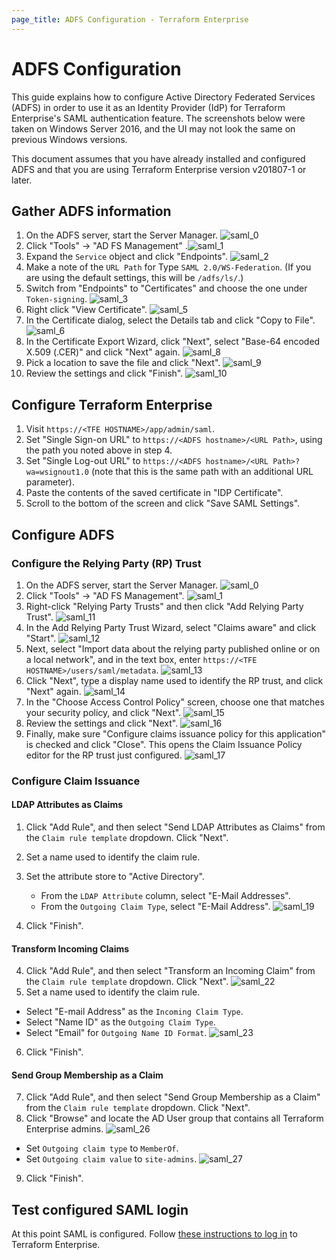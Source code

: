 ```yaml
---
page_title: ADFS Configuration - Terraform Enterprise
---
```


# ADFS Configuration

This guide explains how to configure Active Directory Federated Services (ADFS) in order to use it as an Identity Provider (IdP) for Terraform Enterprise's SAML authentication feature. The screenshots below were taken on Windows Server 2016, and the UI may not look the same on previous Windows versions.

This document assumes that you have already installed and configured ADFS and that you are using Terraform Enterprise version v201807-1 or later.

## Gather ADFS information

1. On the ADFS server, start the Server Manager.
   ![saml\_0](/img/docs/saml_0.png)
1. Click "Tools" -> "AD FS Management"
   .![saml\_1](/img/docs/saml_1.png)
1. Expand the `Service` object and click "Endpoints".
   ![saml\_2](/img/docs/saml_2.png)
1. Make a note of the `URL Path` for Type `SAML 2.0/WS-Federation`. (If you are using the default settings, this will be `/adfs/ls/`.)
1. Switch from "Endpoints" to "Certificates" and choose the one under `Token-signing`.
   ![saml\_3](/img/docs/saml_3.png)
1. Right click "View Certificate".
   ![saml\_5](/img/docs/saml_5.png)
1. In the Certificate dialog, select the Details tab and click "Copy to File".
   ![saml\_6](/img/docs/saml_6.png)
1. In the Certificate Export Wizard, click "Next", select "Base-64 encoded X.509 (.CER)" and click "Next" again.
   ![saml\_8](/img/docs/saml_8.png)
1. Pick a location to save the file and click "Next".
   ![saml\_9](/img/docs/saml_9.png)
1. Review the settings and click "Finish".
   ![saml\_10](/img/docs/saml_10.png)

## Configure Terraform Enterprise

1. Visit `https://<TFE HOSTNAME>/app/admin/saml`.
1. Set "Single Sign-on URL" to `https://<ADFS hostname>/<URL Path>`, using the path you noted above in step 4.
1. Set "Single Log-out URL" to `https://<ADFS hostname>/<URL Path>?wa=wsignout1.0` (note that this is the same path with an additional URL parameter).
1. Paste the contents of the saved certificate in "IDP Certificate".
1. Scroll to the bottom of the screen and click "Save SAML Settings".

## Configure ADFS

### Configure the Relying Party (RP) Trust

1. On the ADFS server, start the Server Manager.
   ![saml\_0](/img/docs/saml_0.png)
1. Click "Tools" -> "AD FS Management".
   ![saml\_1](/img/docs/saml_1.png)
1. Right-click "Relying Party Trusts" and then click "Add Relying Party Trust".
   ![saml\_11](/img/docs/saml_11.png)
1. In the Add Relying Party Trust Wizard, select "Claims aware" and click "Start".
   ![saml\_12](/img/docs/saml_12.png)
1. Next, select "Import data about the relying party published online or on a local network", and in the text box, enter `https://<TFE HOSTNAME>/users/saml/metadata`.
   ![saml\_13](/img/docs/saml_13.png)
1. Click "Next", type a display name used to identify the RP trust, and click "Next" again.
   ![saml\_14](/img/docs/saml_14.png)
1. In the "Choose Access Control Policy" screen, choose one that matches your security policy, and click "Next".
   ![saml\_15](/img/docs/saml_15.png)
1. Review the settings and click "Next".
   ![saml\_16](/img/docs/saml_16.png)
1. Finally, make sure "Configure claims issuance policy for this application" is checked and click "Close". This opens the Claim Issuance Policy editor for the RP trust just configured.
   ![saml\_17](/img/docs/saml_17.png)

### Configure Claim Issuance

#### LDAP Attributes as Claims

1. Click "Add Rule", and then select "Send LDAP Attributes as Claims" from the `Claim rule template` dropdown. Click "Next".

1. Set a name used to identify the claim rule.

1. Set the attribute store to "Active Directory".
   - From the `LDAP Attribute` column, select "E-Mail Addresses".
   - From the `Outgoing Claim Type`, select "E-Mail Address".
     ![saml\_19](/img/docs/saml_19.png)

1. Click "Finish".

#### Transform Incoming Claims

4. Click "Add Rule", and then select "Transform an Incoming Claim" from the `Claim rule template` dropdown. Click "Next".
   ![saml\_22](/img/docs/saml_22.png)
4. Set a name used to identify the claim rule.

- Select "E-mail Address" as the `Incoming Claim Type`.
- Select "Name ID" as the `Outgoing Claim Type`.
- Select "Email" for `Outgoing Name ID Format`.
  ![saml\_23](/img/docs/saml_23.png)

6. Click "Finish".

#### Send Group Membership as a Claim

7. Click "Add Rule", and then select "Send Group Membership as a Claim" from the `Claim rule template` dropdown. Click "Next".
7. Click "Browse" and locate the AD User group that contains all Terraform Enterprise admins.
   ![saml\_26](/img/docs/saml_26.png)

- Set `Outgoing claim type` to `MemberOf`.
- Set `Outgoing claim value` to `site-admins`.
  ![saml\_27](/img/docs/saml_27.png)

9. Click "Finish".

## Test configured SAML login

At this point SAML is configured. Follow [these instructions to log in](/enterprise/user-management/saml/login) to Terraform Enterprise.
